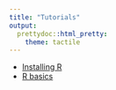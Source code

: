 ```yaml
---
title: "Tutorials"
output: 
  prettydoc::html_pretty:
    theme: tactile
---
```


* [Installing R](tutorial/r_install.html)
* [R basics](tutorial/r_basics.html)